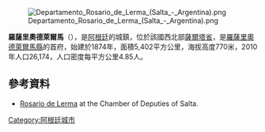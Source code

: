 [[Image:Departamento_Rosario_de_Lerma_(Salta_-_Argentina).png|right]]

{{Coord|24|59|S|65|35|W|display=title}}

'''羅薩里奧德萊爾馬'''（{{lang-es|Rosario de Lerma}}），是[[阿根廷|阿根廷]]的城鎮，位於該國西北部[[薩爾塔省|薩爾塔省]]，是[[羅薩里奧德萊爾馬縣|羅薩里奧德萊爾馬縣]]的首府，始建於1874年，面積5,402平方公里，海拔高度770米，2010年人口26,174，人口密度每平方公里4.85人。

==參考資料==
* [https://web.archive.org/web/20061005145029/http://www.camdipsalta.gov.ar/INFSALTA/rosler.htm Rosario de Lerma] at the Chamber of Deputies of Salta.

{{Argentina-geo-stub}}
[[Category:阿根廷城市|Category:阿根廷城市]]